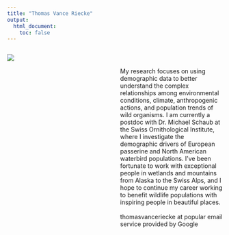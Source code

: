 ```yaml
---
title: "Thomas Vance Riecke"
output: 
  html_document:
    toc: false
---
```


<style>
.column-left{
  float: left;
  width: 47.5%;
  text-align: left;
}
.column-center{
  float: center;
  width: 5%;
  text-align: left;
}
.column-right{
  float: right;
  width: 47.5%;
  text-align: left;
}
</style>



<div class="container">


<div class="column-left">
![](./images/tutakoke.png)
</div>




<div class="column-center">
\
</div>





<div class="column-right">
My research focuses on using demographic data to better understand the complex relationships among environmental conditions, climate, anthropogenic actions, and population trends of wild organisms. I am currently a postdoc with Dr. Michael Schaub at the Swiss Ornithological Institute, where I investigate the demographic drivers of European passerine and North American waterbird populations.  I’ve been fortunate to work with exceptional people in wetlands and mountains from Alaska to the Swiss Alps, and I hope to continue my career working to benefit wildlife populations with inspiring people in beautiful places.
\
\
thomasvanceriecke at popular email service provided by Google
</div>


</div>

\
\
\


